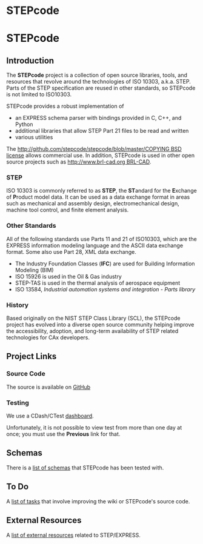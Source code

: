 = STEPcode =

= STEPcode =

== Introduction ==
The '''STEPcode''' project is a collection of open source libraries, tools, and resources that revolve around the technologies of ISO 10303, a.k.a. STEP. Parts of the STEP specification are reused in other standards, so STEPcode is not limited to ISO10303.

STEPcode provides a robust implementation of
* an EXPRESS schema parser with bindings provided in C, C++, and Python
* additional libraries that allow STEP Part 21 files to be read and written
* various utilities

The [[http://github.com/stepcode/stepcode/blob/master/COPYING BSD license]] allows commercial use. In addition, STEPcode is used in other open source projects such as [[http://www.brl-cad.org BRL-CAD]].

=== STEP ===
ISO 10303 is commonly referred to as '''STEP''', the '''ST'''andard for the '''E'''xchange of '''P'''roduct model data. It can be used as a data exchange format in areas such as mechanical and assembly design, electromechanical design, machine tool control, and finite element analysis.

=== Other Standards ===
All of the following standards use Parts 11 and 21 of ISO10303, which are the EXPRESS information modeling language and the ASCII data exchange format. Some also use Part 28, XML data exchange.

* The Industry Foundation Classes ('''IFC''') are used for Building Information Modeling (BIM)
* ISO 15926 is used in the Oil & Gas industry
* STEP-TAS is used in the thermal analysis of aerospace equipment
* ISO 13584, ''Industrial automation systems and integration - Parts library''

=== History ===
Based originally on the NIST STEP Class Library (SCL), the STEPcode project has evolved into a
diverse open source community helping improve the accessibility, adoption, and long-term availability of STEP related technologies for CAx developers.

== Project Links ==

=== Source Code ===
The source is available on [http://github.com/stepcode/stepcode GitHub]

=== Testing ===
We use a CDash/CTest [http://my.cdash.org/index.php?project=StepClassLibrary dashboard]. 

Unfortunately, it is not possible to view test from more than one day at once; you must use the '''Previous''' link for that.

== Schemas ==
There is a [[list of schemas]] that STEPcode has been tested with.

== To Do ==
A [[list of tasks]] that involve improving the wiki or STEPcode's source code.

== External Resources ==
A [[list of external resources]] related to STEP/EXPRESS.